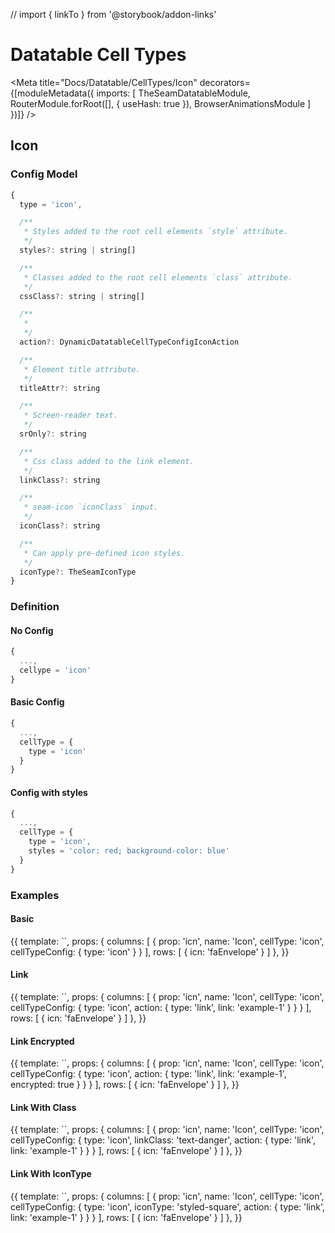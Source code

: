 // import { linkTo } from '@storybook/addon-links'



# Datatable Cell Types

<Meta title="Docs/Datatable/CellTypes/Icon" decorators={[moduleMetadata({
  imports: [
    TheSeamDatatableModule,
    RouterModule.forRoot([], { useHash: true }),
    BrowserAnimationsModule
  ]
})]} />

## Icon

### Config Model

```js
{
  type = 'icon',

  /**
   * Styles added to the root cell elements `style` attribute.
   */
  styles?: string | string[]

  /**
   * Classes added to the root cell elements `class` attribute.
   */
  cssClass?: string | string[]

  /**
   *
   */
  action?: DynamicDatatableCellTypeConfigIconAction

  /**
   * Element title attribute.
   */
  titleAttr?: string

  /**
   * Screen-reader text.
   */
  srOnly?: string

  /**
   * Css class added to the link element.
   */
  linkClass?: string

  /**
   * seam-icon `iconClass` input.
   */
  iconClass?: string

  /**
   * Can apply pre-defined icon styles.
   */
  iconType?: TheSeamIconType
}
```

### Definition

#### No Config

```js
{
  ...,
  cellype = 'icon'
}
```

#### Basic Config

```js
{
  ...,
  cellType = {
    type = 'icon'
  }
}
```

#### Config with styles

```js
{
  ...,
  cellType = {
    type = 'icon',
    styles = 'color: red; background-color: blue'
  }
}
```

### Examples

#### Basic

<Preview>
  <Story name="Basic" height="150px">
    {{
      template: `<seam-datatable class="vw-100 vh-100" [columns]="columns" [rows]="rows"></seam-datatable>`,
      props: {
        columns: [
          { prop: 'icn', name: 'Icon', cellType: 'icon', cellTypeConfig: { type: 'icon' } }
        ],
        rows: [
          { icn: 'faEnvelope' }
        ]
      },
    }}
  </Story>
</Preview>

#### Link

<Preview>
  <Story name="Link" height="150px">
    {{
      template: `<seam-datatable class="vw-100 vh-100" [columns]="columns" [rows]="rows"></seam-datatable>`,
      props: {
        columns: [
          {
            prop: 'icn', name: 'Icon', cellType: 'icon',
            cellTypeConfig: { type: 'icon', action: { type: 'link', link: 'example-1' } }
          }
        ],
        rows: [
          { icn: 'faEnvelope' }
        ]
      },
    }}
  </Story>
</Preview>

#### Link Encrypted

<Preview>
  <Story name="Link Encrypted" height="150px">
    {{
      template: `<seam-datatable class="vw-100 vh-100" [columns]="columns" [rows]="rows"></seam-datatable>`,
      props: {
        columns: [
          {
            prop: 'icn', name: 'Icon', cellType: 'icon',
            cellTypeConfig: {
              type: 'icon',
              action: { type: 'link', link: 'example-1', encrypted: true }
            }
          }
        ],
        rows: [
          { icn: 'faEnvelope' }
        ]
      },
    }}
  </Story>
</Preview>

#### Link With Class

<Preview>
  <Story name="Link With Class" height="150px">
    {{
      template: `<seam-datatable class="vw-100 vh-100" [columns]="columns" [rows]="rows"></seam-datatable>`,
      props: {
        columns: [
          {
            prop: 'icn', name: 'Icon', cellType: 'icon',
            cellTypeConfig: {
              type: 'icon',
              linkClass: 'text-danger',
              action: { type: 'link', link: 'example-1' }
            }
          }
        ],
        rows: [
          { icn: 'faEnvelope' }
        ]
      },
    }}
  </Story>
</Preview>

#### Link With IconType

<Preview>
  <Story name="Link With IconType" height="150px">
    {{
      template: `<seam-datatable class="vw-100 vh-100" [columns]="columns" [rows]="rows"></seam-datatable>`,
      props: {
        columns: [
          {
            prop: 'icn', name: 'Icon', cellType: 'icon',
            cellTypeConfig: {
              type: 'icon',
              iconType: 'styled-square',
              action: { type: 'link', link: 'example-1' }
            }
          }
        ],
        rows: [
          { icn: 'faEnvelope' }
        ]
      },
    }}
  </Story>
</Preview>
